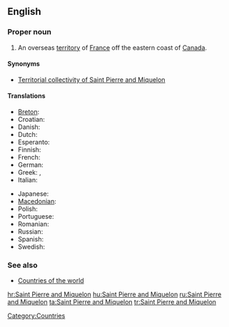 ==English==

===Proper noun===
{{infl|en|proper noun}}

# An overseas [[territory]] of [[France]] off the eastern coast of [[Canada]].

====Synonyms====
* {{qualifier|official name}} [[Territorial collectivity of Saint Pierre and Miquelon]]

====Translations====
{{trans-top|overseas territory of France}}
* [[Breton]]: {{t|br|Sant-Pêr-ha-Mikelon|xs=Breton}}
* Croatian: {{t|hr|Sveti Petar i Mikelon}}
* Danish: {{t|da|Saint Pierre og Miquelon}}
* Dutch: {{t|nl|Saint-Pierre en Miquelon}}
* Esperanto: {{t|eo|Sent-Piero kaj Mikelono|xs=Esperanto}}
* Finnish: {{t|fi|Saint-Pierre ja Miquelon}}
* French: {{t|fr|Saint-Pierre-et-Miquelon}}
* German: {{t|de|Sankt Pierre und Miquelon}}
* Greek: {{t|el|Σαιν Πιέρ και Μικελόν}}, {{t|el|'Αγιος Πέτρος και Μικελόν}}
* Italian: {{t|it|Saint-Pierre e Miquelon}}
{{trans-mid}}
* Japanese: {{t-|ja|サンピエール･ミクロン|tr=sanpiēru mikuron}}
* [[Macedonian]]: {{t|mk|Свети Пјер и Микелон|m|tr=Svéti Pjer i Mikelón}}
* Polish: {{t|pl|Saint-Pierre i Miquelon}}
* Portuguese: {{t|pt|São Pedro e Miquelon}}
* Romanian: {{t|ro|Saint Pierre şi Miquelon}}
* Russian: {{t|ru|Сен-Пьер и Микелон}}
* Spanish: {{t|es|San Pedro y Miquelón}}
* Swedish: {{t|sv|Saint Pierre och Miquelon}}
{{trans-bottom}}

===See also===
* [[Appendix:Countries of the world|Countries of the world]]

[[Category:Countries]]

[[hr:Saint Pierre and Miquelon]]
[[hu:Saint Pierre and Miquelon]]
[[ru:Saint Pierre and Miquelon]]
[[ta:Saint Pierre and Miquelon]]
[[tr:Saint Pierre and Miquelon]]